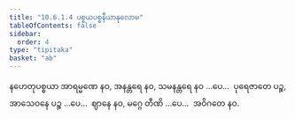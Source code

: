 ```yaml
---
title: "10.6.1.4 ပစ္စယပစ္စနီယာနုလောမ"
tableOfContents: false
sidebar:
  order: 4
type: "tipitaka"
basket: "ab"
---
```



<DynamicBreadcrumb />

<Division number="200">

<Paragraph number="2804">
နဟေတုပစ္စယာ အာရမ္မဏေ နဝ, အနန္တရေ နဝ, သမနန္တရေ နဝ …ပေ…  ပုရေဇာတေ ပဉ္စ, အာသေဝနေ ပဉ္စ …ပေ…  ဈာနေ နဝ, မဂ္ဂေ တီဏိ …ပေ…  အဝိဂတေ နဝ.
</Paragraph>
</Division>